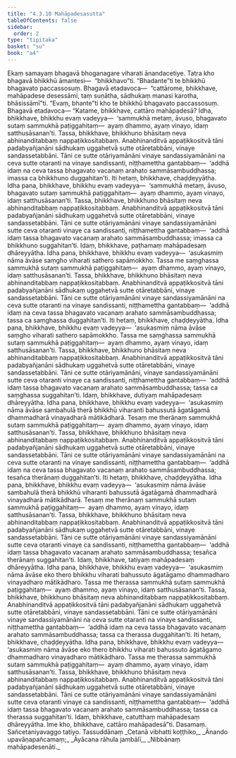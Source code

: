 ```yaml
---
title: "4.3.10 Mahāpadesasutta"
tableOfContents: false
sidebar:
  order: 2
type: "tipitaka"
basket: "su"
book: "a4"
---
```



<DynamicBreadcrumb />

<Division number="180" book="a4" bookNo="15" page="486">

<Paragraph number="1085" book="a4">
Ekaṃ samayaṃ bhagavā bhoganagare viharati ānandacetiye. Tatra kho bhagavā bhikkhū āmantesi—  “bhikkhavo”ti. “Bhadante”ti te bhikkhū bhagavato paccassosuṃ. Bhagavā etadavoca—  “cattārome, bhikkhave, mahāpadese desessāmi, taṃ suṇātha, sādhukaṃ manasi karotha, bhāsissāmī”ti. “Evaṃ, bhante”ti kho te bhikkhū bhagavato paccassosuṃ. Bhagavā etadavoca—
</Paragraph>

<Paragraph number="1086" book="a4">
“Katame, bhikkhave, cattāro mahāpadesā? Idha, bhikkhave, bhikkhu evaṃ vadeyya—  ‘sammukhā metaṃ, āvuso, bhagavato sutaṃ sammukhā paṭiggahitaṃ—  ayaṃ dhammo, ayaṃ vinayo, idaṃ satthusāsanan’ti. Tassa, bhikkhave, bhikkhuno bhāsitaṃ neva abhinanditabbaṃ nappaṭikkositabbaṃ. Anabhinanditvā appaṭikkositvā tāni padabyañjanāni sādhukaṃ uggahetvā sutte otāretabbāni, vinaye sandassetabbāni. Tāni ce sutte otāriyamānāni vinaye sandassiyamānāni na ceva sutte otaranti na vinaye sandissanti, niṭṭhamettha gantabbaṃ—  ‘addhā idaṃ na ceva tassa bhagavato vacanaṃ arahato sammāsambuddhassa; imassa ca bhikkhuno duggahitan’ti. Iti hetaṃ, bhikkhave, chaḍḍeyyātha.
</Paragraph>

<Paragraph number="1087" book="a4">
Idha pana, bhikkhave, bhikkhu evaṃ vadeyya—  ‘sammukhā metaṃ, āvuso, bhagavato sutaṃ sammukhā paṭiggahitaṃ—  ayaṃ dhammo, ayaṃ vinayo, idaṃ satthusāsanan’ti. Tassa, bhikkhave, bhikkhuno bhāsitaṃ neva abhinanditabbaṃ nappaṭikkositabbaṃ. Anabhinanditvā appaṭikkositvā tāni padabyañjanāni sādhukaṃ uggahetvā sutte otāretabbāni, vinaye sandassetabbāni. Tāni ce sutte otāriyamānāni vinaye sandassiyamānāni sutte ceva otaranti vinaye ca sandissanti, niṭṭhamettha gantabbaṃ—  ‘addhā idaṃ tassa bhagavato vacanaṃ arahato sammāsambuddhassa; imassa ca bhikkhuno suggahitan’ti. Idaṃ, bhikkhave, paṭhamaṃ mahāpadesaṃ dhāreyyātha.
</Paragraph>

<Paragraph number="1088" book="a4">
Idha pana, bhikkhave, bhikkhu evaṃ vadeyya—  ‘asukasmiṃ nāma āvāse saṃgho viharati sathero sapāmokkho. Tassa me saṃghassa sammukhā sutaṃ sammukhā paṭiggahitaṃ—  ayaṃ dhammo, ayaṃ vinayo, idaṃ satthusāsanan’ti. Tassa, bhikkhave, bhikkhuno bhāsitaṃ neva abhinanditabbaṃ nappaṭikkositabbaṃ. Anabhinanditvā appaṭikkositvā tāni padabyañjanāni sādhukaṃ uggahetvā sutte otāretabbāni, vinaye sandassetabbāni. Tāni ce sutte otāriyamānāni vinaye sandassiyamānāni na ceva sutte otaranti na vinaye sandissanti, niṭṭhamettha gantabbaṃ—  ‘addhā idaṃ na ceva tassa bhagavato vacanaṃ arahato sammāsambuddhassa; tassa ca saṃghassa duggahitan’ti. Iti hetaṃ, bhikkhave, chaḍḍeyyātha.
</Paragraph>

<Paragraph number="1089" book="a4">
Idha pana, bhikkhave, bhikkhu evaṃ vadeyya—  ‘asukasmiṃ nāma āvāse saṃgho viharati sathero sapāmokkho. Tassa me saṃghassa sammukhā sutaṃ sammukhā paṭiggahitaṃ—  ayaṃ dhammo, ayaṃ vinayo, idaṃ satthusāsanan’ti. Tassa, bhikkhave, bhikkhuno bhāsitaṃ neva abhinanditabbaṃ nappaṭikkositabbaṃ. Anabhinanditvā appaṭikkositvā tāni padabyañjanāni sādhukaṃ uggahetvā sutte otāretabbāni, vinaye sandassetabbāni. Tāni ce sutte otāriyamānāni, vinaye sandassiyamānāni sutte ceva otaranti vinaye ca sandissanti, niṭṭhamettha gantabbaṃ—  ‘addhā idaṃ tassa bhagavato vacanaṃ arahato sammāsambuddhassa; tassa ca saṃghassa suggahitan’ti. Idaṃ, bhikkhave, dutiyaṃ mahāpadesaṃ dhāreyyātha.
</Paragraph>

<Paragraph number="1090" book="a4">
Idha pana, bhikkhave, bhikkhu evaṃ vadeyya—  ‘asukasmiṃ nāma āvāse sambahulā therā bhikkhū viharanti bahussutā āgatāgamā dhammadharā vinayadharā mātikādharā. Tesaṃ me therānaṃ sammukhā sutaṃ sammukhā paṭiggahitaṃ—  ayaṃ dhammo, ayaṃ vinayo, idaṃ satthusāsanan’ti. Tassa, bhikkhave, bhikkhuno bhāsitaṃ neva abhinanditabbaṃ nappaṭikkositabbaṃ. Anabhinanditvā appaṭikkositvā tāni padabyañjanāni sādhukaṃ uggahetvā sutte otāretabbāni, vinaye sandassetabbāni. Tāni ce sutte otāriyamānāni vinaye sandassiyamānāni na ceva sutte otaranti na vinaye sandissanti, niṭṭhamettha gantabbaṃ—  ‘addhā idaṃ na ceva tassa bhagavato vacanaṃ arahato sammāsambuddhassa; tesañca therānaṃ duggahitan’ti. Iti hetaṃ, bhikkhave, chaḍḍeyyātha.
</Paragraph>

<Paragraph number="1091" book="a4">
Idha pana, bhikkhave, bhikkhu evaṃ vadeyya—  ‘asukasmiṃ nāma āvāse sambahulā therā bhikkhū viharanti bahussutā āgatāgamā dhammadharā vinayadharā mātikādharā. Tesaṃ me therānaṃ sammukhā sutaṃ sammukhā paṭiggahitaṃ—  ayaṃ dhammo, ayaṃ vinayo, idaṃ satthusāsanan’ti. Tassa, bhikkhave, bhikkhuno bhāsitaṃ neva abhinanditabbaṃ nappaṭikkositabbaṃ. Anabhinanditvā appaṭikkositvā tāni padabyañjanāni sādhukaṃ uggahetvā sutte otāretabbāni, vinaye sandassetabbāni. Tāni ce sutte otāriyamānāni vinaye sandassiyamānāni sutte ceva otaranti vinaye ca sandissanti, niṭṭhamettha gantabbaṃ—  ‘addhā idaṃ tassa bhagavato vacanaṃ arahato sammāsambuddhassa; tesañca therānaṃ suggahitan’ti. Idaṃ, bhikkhave, tatiyaṃ mahāpadesaṃ dhāreyyātha.
</Paragraph>

<Paragraph number="1092" book="a4">
Idha pana, bhikkhave, bhikkhu evaṃ vadeyya—  ‘asukasmiṃ nāma āvāse eko thero bhikkhu viharati bahussuto āgatāgamo dhammadharo vinayadharo mātikādharo. Tassa me therassa sammukhā sutaṃ sammukhā paṭiggahitaṃ—  ayaṃ dhammo, ayaṃ vinayo, idaṃ satthusāsanan’ti. Tassa, bhikkhave, bhikkhuno bhāsitaṃ neva abhinanditabbaṃ nappaṭikkositabbaṃ. Anabhinanditvā appaṭikkositvā tāni padabyañjanāni sādhukaṃ uggahetvā sutte otāretabbāni, vinaye sandassetabbāni. Tāni ce sutte otāriyamānāni vinaye sandassiyamānāni na ceva sutte otaranti na vinaye sandissanti, niṭṭhamettha gantabbaṃ—  ‘addhā idaṃ na ceva tassa bhagavato vacanaṃ arahato sammāsambuddhassa; tassa ca therassa duggahitan’ti. Iti hetaṃ, bhikkhave, chaḍḍeyyātha.
</Paragraph>

<Paragraph number="1093" book="a4">
Idha pana, bhikkhave, bhikkhu evaṃ vadeyya—  ‘asukasmiṃ nāma āvāse eko thero bhikkhu viharati bahussuto āgatāgamo dhammadharo vinayadharo mātikādharo. Tassa me therassa sammukhā sutaṃ sammukhā paṭiggahitaṃ—  ayaṃ dhammo, ayaṃ vinayo, idaṃ satthusāsanan’ti. Tassa, bhikkhave, bhikkhuno bhāsitaṃ neva abhinanditabbaṃ nappaṭikkositabbaṃ. Anabhinanditvā appaṭikkositvā tāni padabyañjanāni sādhukaṃ uggahetvā sutte otāretabbāni, vinaye sandassetabbāni. Tāni ce sutte otāriyamānāni vinaye sandassiyamānāni sutte ceva otaranti vinaye ca sandissanti, niṭṭhamettha gantabbaṃ—  ‘addhā idaṃ tassa bhagavato vacanaṃ arahato sammāsambuddhassa; tassa ca therassa suggahitan’ti. Idaṃ, bhikkhave, catutthaṃ mahāpadesaṃ dhāreyyātha. Ime kho, bhikkhave, cattāro mahāpadesā”ti.

</Paragraph>
</Division>

<Paragraph number="1094" type="center" book="a4">
Dasamaṃ.



</Paragraph>

<Paragraph number="1095" type="center" book="a4">
Sañcetaniyavaggo tatiyo.



</Paragraph>

<Paragraph number="1096" type="center" book="a4">
Tassuddānaṃ


</Paragraph>

<Paragraph number="1097" type="verses" book="a4">
_Cetanā vibhatti koṭṭhiko,_  
_Ānando upavāṇapañcamaṃ;_  
_Āyācana rāhula jambālī,_  
_Nibbānaṃ mahāpadesenāti._
</Paragraph>